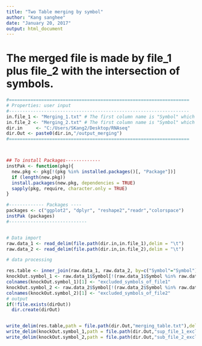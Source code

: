 ```yaml
---
title: "Two Table merging by symbol"
author: "Kang sanghee"
date: "January 20, 2017"
output: html_document
---
```


# The merged file is made by file_1 plus file_2 with the intersection of symbols.

```r

#===================================================================
# Properties: user input
#-------------------------------------------------------------------
in.file_1 <- "Merging_1.txt" # The first column name is "Symbol" which gonna be the key for merging
in.file_2 <- "Merging_2.txt" # The first column name is "Symbol" which gonna be the key for merging
dir.in     <- "C:/Users/SKang2/Desktop/RNAseq"
dir.Out <- paste0(dir.in,"/output_merging")
#===================================================================



## To install Packages-------------
instPak <- function(pkg){
  new.pkg <- pkg[!(pkg %in% installed.packages()[, "Package"])]
  if (length(new.pkg)) 
  install.packages(new.pkg, dependencies = TRUE)
  sapply(pkg, require, character.only = TRUE)
}

#------------- Packages ----
packages <- c("ggplot2", "dplyr", "reshape2","readr","colorspace")
instPak (packages) 
#-----------------------------


# Data import
raw.data_1 <- read_delim(file.path(dir.in,in.file_1),delim = "\t")
raw.data_2 <- read_delim(file.path(dir.in,in.file_2),delim = "\t")

# data processing

res.table <- inner_join(raw.data_1, raw.data_2, by=c("Symbol"="Symbol"))
knockOut.symbol_1 <- raw.data_1$Symbol[!(raw.data_1$Symbol %in% raw.data_2$Symbol)] %>% as.data.frame
colnames(knockOut.symbol_1)[1] <- "excluded_symbols_of_file1"
knockOut.symbol_2 <- raw.data_2$Symbol[!(raw.data_2$Symbol %in% raw.data_1$Symbol)] %>% as.data.frame
colnames(knockOut.symbol_2)[1] <- "excluded_symbols_of_file2"
# output
if(!file.exists(dirOut))
  dir.create(dirOut)


write_delim(res.table,path = file.path(dir.Out,"merging_table.txt"),delim = "\t",na = "")
write_delim(knockOut.symbol_1,path = file.path(dir.Out,"sup_file_1_excludedSymbols.txt"),delim = "\t",na = "")
write_delim(knockOut.symbol_2,path = file.path(dir.Out,"sub_file_2_excludedSymbols.txt"),delim = "\t",na = "")
```

